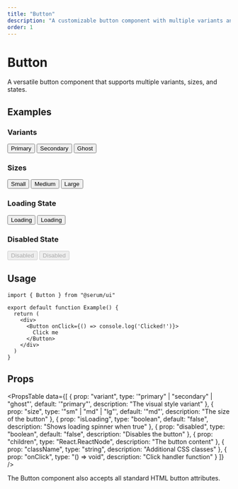 ```yaml
---
title: "Button"
description: "A customizable button component with multiple variants and sizes"
order: 1
---
```


# Button

A versatile button component that supports multiple variants, sizes, and states.

## Examples

### Variants

<div className="flex gap-4 my-6">
  <Button>Primary</Button>
  <Button variant="secondary">Secondary</Button>
  <Button variant="ghost">Ghost</Button>
</div>

### Sizes

<div className="flex items-center gap-4 my-6">
  <Button size="sm">Small</Button>
  <Button size="md">Medium</Button>
  <Button size="lg">Large</Button>
</div>

### Loading State

<div className="flex gap-4 my-6">
  <Button isLoading>Loading</Button>
  <Button variant="secondary" isLoading>Loading</Button>
</div>

### Disabled State

<div className="flex gap-4 my-6">
  <Button disabled>Disabled</Button>
  <Button variant="secondary" disabled>Disabled</Button>
</div>

## Usage

```tsx
import { Button } from "@serum/ui"

export default function Example() {
  return (
    <div>
      <Button onClick={() => console.log('Clicked!')}>
        Click me
      </Button>
    </div>
  )
}
```

## Props

<PropsTable 
  data={[
    { prop: "variant", type: '"primary" | "secondary" | "ghost"', default: '"primary"', description: "The visual style variant" },
    { prop: "size", type: '"sm" | "md" | "lg"', default: '"md"', description: "The size of the button" },
    { prop: "isLoading", type: "boolean", default: "false", description: "Shows loading spinner when true" },
    { prop: "disabled", type: "boolean", default: "false", description: "Disables the button" },
    { prop: "children", type: "React.ReactNode", description: "The button content" },
    { prop: "className", type: "string", description: "Additional CSS classes" },
    { prop: "onClick", type: "() => void", description: "Click handler function" }
  ]}
/>

The Button component also accepts all standard HTML button attributes.
